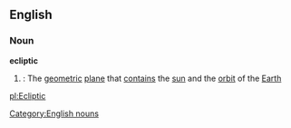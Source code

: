 ==English==
===Noun===
{{wikipedia}}
'''ecliptic'''
#{{cattag|Astronomy}}: The [[geometric]] [[plane]] that [[contain]]s the [[sun]] and the [[orbit]] of the [[Earth]]
[[Category:English nouns]]

[[pl:Ecliptic]]